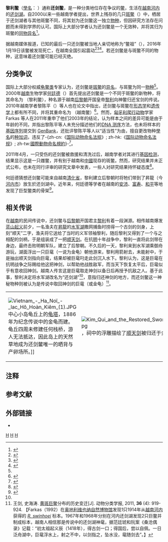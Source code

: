 {{Expand language|en|page=Hoan Kiem turtle}}
{{NoteTA|G1=Unit}}
{{Automatic taxobox
| name = 黎利鳖
| taxon = Rafetus leloii
| image = Rùa Hoàn Kiếm 01.jpg
| image_alt = 250px
| status = EX
| extinct = 2016年
| binomial = ''Rafetus leloii''
| binomial_authority = ([[何廷德|Hà]], 2000)（[[裸名|裸名]]）
| synonyms = {{Collapsible list|title=<center>{{Nobold|17个}}|bullets=1
| '''斯氏鳖''' ''Oscaria swinhoei'' <br>{{small|[[约翰·爱德华·格雷|Gray]], 1873}}
| '''斑鼋''' ''Yuen maculatus'' <br>{{small|[[韩伯禄|Heude]], 1880}}
| ''Yuen leprosus'' <br>{{small|Heude, 1880}}
| ''Yuen elegans'' <br>{{small|Heude, 1880}}
| ''Yuen viridis'' <br>{{small|Heude, 1880}}
| ''Yuen pallens'' <br>{{small|Heude, 1880}}
| ''Trionyx swinhonis'' <br>{{small|[[George_Albert_Boulenger|Boulenger]], 1889}}
| '''斯氏中华鳖''' ''Pelodiscus swinhoei'' <br>{{small|— [[Georg_Baur|Baur]], 1893}}{{NoteTag|修订人前加横杠表示仅对旧有的分类做了调整（从一个[[属|属]]移入另一个属），未创建新的属名和[[种加词|种加词]]。}}
| ''Trionyx swinhoei'' <br>{{small|— [[Friedrich_Siebenrock|Siebenrock]], 1902}}
| '''斯氏软鳖''' ''Amyda swinhoei'' <br>{{small|— [[Robert_Mertens|Mertens]], [[Lorenz_Müller|L. Müller]] & Rust, 1934}}
| '''太湖鼋''' ''Pelochelys taihuensis'' <br>{{small|Zhang, 1984}}
| '''劉潘氏鼈''' ''Trionyx liupani'' <br>{{small|Tao, 1986}}
| '''[[斑鳖|斑鳖]]''' ''Rafetus swinhoei'' <br>{{small|— Meylan, 1987}}
| ''Pelochelys maculatus'' <br>{{small|— [[赵尔宓|Zhao]], 1997}}
| ''Pelochlys maculatus'' <br>{{small|— Zhao, 1997}}
| '''还剑鳖''' ''Rafetus hoankiemensis'' <br>{{small|Devaux, 2001（裸名）}}
| '''越南鳖''' ''Rafetus vietnamensis'' <br>{{small|Le et al., 2010}}<ref name=Le/>}}
| synonyms_ref = <ref>{{Cite journal|journal=Vertebrate Zoology|title=Checklist of Chelonians of the World|year=2007|author=Fritz, Uwe|author2=Havaš, Peter|volume=57|issue=2|pages=321–322|issn=1864-5755|url=http://www.cnah.org/pdf_files/851.pdf|archiveurl=https://www.webcitation.org/5v20ztMND?url=http://www.cnah.org/pdf_files/851.pdf|archivedate=2010-12-17|accessdate=2012-05-29}}</ref>
}}

'''黎利鳖'''（[[學名|學名]]：''{{lang|la|Rafetus leloii}}'' {{NoteTag|[[种加词|种加词]] ''leloii'' 源自[[越南|越南]][[后黎朝|后黎朝]]开国皇帝[[黎利|黎利]]的名字（[[越南語國語字|越南語國語字]]：Lê Lợi，[[漢喃文|漢喃文]]：黎利）。相传黎利发动[[蓝山起义|蓝山起义]]时曾获一口古剑，建国之后，黎利泛舟游于昇龍（今[[河内市|河内市]]）[[还剑湖|水军湖]]，被湖中的巨鼋收回古剑<ref>[[阮朝|阮]] [[范廷琥|范廷琥]]、[[阮案|阮案]]《[[桑沧偶录|桑沧偶录]]· 下· [[还剑湖|还剑湖]]》：“初，[[黎利|太祖]][[蓝山起义|起义]]辰，得古剑一口；得国后，尝以自佩。一日泛舟湖中，巨鼋浮水上，射之不中，以剑指之，坠水没，鼋随剑去。帝怒，命塞湖口，筑堤竭水求之，不得。”</ref>。水军湖因此改名还剑湖，指归还古剑的地方，生活在湖内的大鳖即被认为是传说中的巨鼋。另外该学名的命名人、越南学者[[何廷德|何廷德]]推测认为，还剑湖的大鳖来自越南[[清化省|清化省]]，是由黎利带到昇龍放生于湖中的。}}）通称'''还剑鳖'''，是一种分类地位存在争议的[[鳖|鳖]]，生活在[[越南|越南]][[河内|河内]]的[[还剑湖|还剑湖]]。自2000以来一些越南学者提出，世界上残存的几只[[斑鳖|斑鳖]]（''{{lang|la|Rafetus swinhoei}}''）中，栖居于还剑湖者与其他斑鳖不同，将其划为还剑鳖这一独立[[物种|物种]]，但因研究方法存在问题而未得到学界的认可。国际上大部分学者认为还剑鳖是一个无效种，并将其归为斑鳖的[[同物异名|同物异名]]<ref name=Farkas,2003>{{Cite journal |author1=Farkas B |author2={{le|Webb RG|Robert G. Webb}} |title=''Rafetus leloii'' Hà Dinh Dúc, 2000—an invalid species of softshell turtle from Hoan Kiem Lake, Hanoi, Vietnam (Reptilia, Testudines, Trionychidae) |journal=''Zoologische Abhandlungen'' |year=2003 |volume=53 |pages=107–112 |url=https://iucn-tftsg.org/wp-content/uploads/file/Articles/Farkas_and_Webb_2003.pdf |accessdate=2020-11-30 |location=[[Dresden|Dresden]] |format=PDF |issn=0375-5231 |archive-date=2013-09-21 |archive-url=https://web.archive.org/web/20130921060734/http://www.iucn-tftsg.org/wp-content/uploads/file/Articles/Farkas_and_Webb_2003.pdf |dead-url=no }}</ref>。

据越南媒体报道，已知的最后一只还剑鳖被当地人亲切地称为“鳖祖”（{{vie|v=Cụ Rùa}}），2016年1月19日该鳖被发现死亡，在越南全国引起震动<ref name="'Cụ' rùa Hồ Gươm đã chết">{{Cite web|title = 'Cụ' rùa Hồ Gươm đã chết|url = http://www.phapluatso.com/cu-rua-ho-guom-da-chet.html|website = Pháp luật - tin pháp luật đời sống mới nhất 2015|access-date = 2016-01-19|language = en-US|archive-url = https://web.archive.org/web/20160121015208/http://www.phapluatso.com/cu-rua-ho-guom-da-chet.html|archive-date = 2016-01-21}}</ref><ref name=Ives22Jan>{{cite news|url=https://www.nytimes.com/2016/01/23/world/asia/vietnam-turtle-hoan-kiem-lake.html|title=Vietnam’s Sacred Turtle Dies at an Awkward, Some Say Ominous, Time|first=Mike|last=Ives|date=2016-01-22|accessdate=2016-01-23|work=[[The_New_York_Times|The New York Times]]|archive-date=2021-03-08|archive-url=https://web.archive.org/web/20210308165211/http://www.nytimes.com/2016/01/23/world/asia/vietnam-turtle-hoan-kiem-lake.html|dead-url=no}}</ref><ref>{{Cite web |url=http://news.ifeng.com/a/20160122/47180196_0.shtml?_zbs_baidu_news |title=越南340斤“百年神鳖”去世 全国震动 |accessdate=2016-01-22 |archive-date=2016-01-24 |archive-url=https://web.archive.org/web/20160124224049/http://news.ifeng.com/a/20160122/47180196_0.shtml?_zbs_baidu_news |dead-url=no }}</ref>。若还剑鳖是与斑鳖不同的物种，这意味着还剑鳖可能已经灭绝。

==分类争议==
国际上大部分权威[[龜鱉目|龟鳖类]]专家认为，还剑鳖是[[斑鳖|斑鳖]]的[[异名|异名]]，与斑鳖为同一[[物种|物种]]<ref name=Farkas,2003/>。2000年[[越南|越南]]生物学家[[何廷德|何廷德]]（{{vie|v=Hà Đình Đức}}）首先提出还剑鳖是一个不同于斑鳖的新物种，将其命名为 ''{{lang|la|Rafetus leloii}}''（黎利鳖），种名源于越南[[后黎朝|后黎朝]]开国皇帝[[黎利|黎利]]向神鳖归还宝剑的传说。2010年越南学者黎陈平（{{vie|v=Lê Trần Bình}}）等人也在论文中指出，还剑鳖与斑鳖在[[动物形态学|形态学]]和[[遗传学|遗传学]]上都有所不同，并将其重命名为 ''{{lang|la|Rafetus vietnamensis}}''（越南鳖）<ref name=Le>{{Cite journal |author1=Le Tran Binh |author2=Le Quang Huan |author3=Tran My Linh, et al |title=Comparative morphological and DNA analysis of specimens of giant freshwater soft-shelled turtle in Vietnam related to Hoan Kiem turtle |journal=''Tạp chí Công nghệ Sinh học'' |year=2010 |volume=8 |issue=3A |pages=949-954 |url=https://iucn-tftsg.org/wp-content/uploads/file/Articles/Le_etal_2010.pdf|archiveurl=https://web.archive.org/web/20130921053909/http://www.iucn-tftsg.org/wp-content/uploads/file/Articles/Le_etal_2010.pdf |archivedate=2013-09-21|accessdate=2020-11-29 }}</ref>。然而，[[匈牙利|匈牙利]][[爬行动物|爬行动物]]学家 Farkas 等人在2011年重申了他们2003年的结论，认为样本之间的差异可能是由于年龄的不同，并指出黎陈平等人未充分描述他们的[[DNA测序|DNA 测序]]方法，也未将样本的[[基因序列|基因序列]]提交到 [[GenBank|GenBank]]，还批评黎陈平等人以“适当性”为由，擅自更改物种[[學名|學名]]的[[种加词|种加词]]，违反了-{zh-cn:《[[国际动物命名法规|国际动物命名法规]]》; zh-hk:《[[国际动物命名法规|国际动物命名法规]]》; zh-tw:[[國際動物命名規約|國際動物命名規約]]}-<ref name=Farkas,2011>{{Cite journal|author1=Farkas Balázs|author2=Minh Duc Le|author3=Truong Quang Nguyen|title=''Rafetus vietnamensis'' Le, Le, Tran, Phan, Phan, Tran, Pham, Nguyen, Nong, Phan, Dinh, Truong and Ha, 2010 – another invalid name for an invalid species of softshell turtle (Reptilia: Testudines: Trionychidae)|journal=Russian Journal of Herpetology|year=2011|volume=18|issue=1|pages=65–72|url=https://independent.academia.edu/BalazsFarkas/Papers/822333/Rafetus_vietnamensis_Le_Le_Tran_Phan_Phan_Tran_Pham_Nguyen_Nong_Phan_Dinh_Truong_and_Ha_2010_-_another_invalid_name_for_an_invalid_species_of_softshell_turtle_Reptilia_Testudines_Trionychidae_|accessdate=2012-02-17}}</ref>。

2011年4月，一只受伤的还剑鳖被救援和清洗过后，越南学者对其进行[[基因检测|基因检测]]，结果显示这是一只雌鳖，并有别于越南和[[中國|中國]]现存的斑鳖。然而，研究结果并未正式公布，也未在同行评审的研究文章中发表，一些人对研究结果持怀疑态度<ref>{{cite web|title=Sacred turtle returned to Hanoi lake|author=An Dien|author2=Minh Hung|url=http://www.vnnnews.net/sacred-turtle-returned-to-hanoi-lake|publisher=Thanh Nien News|accessdate=2012-03-08|archive-date=2014-03-07|archive-url=https://web.archive.org/web/20140307112208/http://www.vnnnews.net/sacred-turtle-returned-to-hanoi-lake|dead-url=yes}}</ref>。

何廷德猜想还剑鳖可能来自越南[[清化省|清化省]]，黎利建立后黎朝时将牠们带到了昇龍（今[[河内市|河内市]]）放生於还剑湖中。近年来，何廷德等学者在越南的[[安沛省|安沛]]、[[富寿省|富寿]]、[[和平省|和平]]等地发现了巨型鳖类的骨架<ref name=vietnam>{{cite web |title=Hoan Kiem Lake Turtle: from myth to reality |url=http://english.vietnamnet.vn/features/2005/04/406255/ |website=VietNamNet Bridge |archiveurl=https://web.archive.org/web/20080302184025/http://english.vietnamnet.vn/features/2005/04/406255/ |archivedate=2008-03-02 }}</ref>。

==相关传说==
在[[越南|越南]]的民间传说中，还剑鳖与[[后黎朝|后黎朝]]开国君主[[黎利|黎利]]有着一段渊源。相传越南爆发[[蓝山起义|蓝山起义]]前夕，一名渔夫在[[昇龍|昇龍]]的[[还剑湖|水军湖]]撒网捕鱼时捞得一个古剑的剑身，上刻“顺天”二字，渔夫将它送给了当时的义军领袖黎利，随后黎利又得到了一个与之相配的剑柄，于是组装成了一把[[顺天剑|顺天剑]]。在抗[[明朝|明]]十年战争中，黎利一直将此剑带在身边，最终击败明朝军队，建立了后黎朝。不久后的一天，黎利来到水军湖乘御舟游玩，湖面浮出一只巨鼋（一说为金龟）朝他游来，黎利用箭射去，未能射中，于是抽出顺天剑指向巨鼋，结果却被巨鼋叼走此剑沉入水下。黎利认为，这是巨鼋在抗明战争之际赐给他这把神剑，以帮助他战胜敌军，而当天下恢复太平后，巨鼋似乎有意收回神剑。越南人传言这是巨鼋取走神剑以备日后再授予抗敌之人。基于此事，黎利决定将水军湖改名为“还剑湖”<ref name=vietnam/>，意指归还神剑的地方，而还剑鳖这一神秘物种则被认为是传说中取回神剑的巨鼋（或金龟）<ref>王剑, 史海涛. [[斑鳖|黄斑巨鳖]]分布的历史变迁[J]. 动物分类学报, 2011, '''36''' (4): 919-924. 【Farkas（1992）在[[奥地利|奥地利]][[维也纳自然历史博物馆|维也纳自然博物馆]]发现1只1914年从[[越南|越南]][[河内|河内]]获得的 ''[[斑鳖|R. swinhoei]]'' 标本。1967年和1968年分别在河内还剑湖发现2只巨鳖并制成标本，越南人相信那是传说中的还剑湖神鼋，据范廷琥和阮案《桑沧偶录》记载：“初太祖起义辰（1418年），得古剑一口；得国后，尝以自佩。一日泛舟湖中，巨鼋浮水上，射之不中，以剑指之，坠水没，鼋随剑去”。】</ref>。
{| class="wikitable"
|[[File:Vietnam_-_Ha_Noï_-_lac_Hô_Hoàn_Kiêm_(1).JPG|center]]中心小岛龟丘上的[[龟塔|龟塔]]，1886年为纪念传说中的金龟而建。龟丘四周未修建任何栈桥，游人无法抵达，因此岛上的天然草地成为还剑鳖唯一的晒背与产卵场所。]]
|[[File:Kim_Qui_and_the_Restored_Sword_(Hoan_Kiem)_in_ceramics.jpg|center]]，祠中的浮雕描绘了[[顺天剑|顺天剑]]被归还于金龟的传说故事。]]
|[[File:NNU_Rùa_ĐềnngọcSơn.jpg|center]]
|}

==注释==
{{NoteFoot}}

==参考文献==
{{Reflist|2}}
{{Portal box|越南|动物}}

==外部链接==
*{{Commonscat-inline|Rafetus leloii}}

{{蓝山起义|state=collapsed}}
{{Taxonbar|from=Q5874348}}

[[Category:斑鳖属|H]]
[[Category:2000年描述的動物|H]]
[[Category:越南爬行动物|H]]